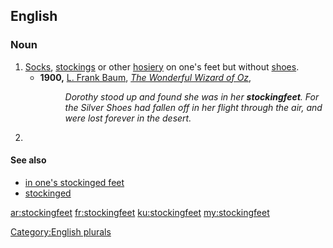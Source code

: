 ==English==

===Noun===
{{en-noun|-}}

# [[socks|Socks]], [[stockings]] or other [[hosiery]] on one's feet but without [[shoe]]s.
#* '''1900,''' [[w:L. Frank Baum|L. Frank Baum]], ''[[s:The Wonderful Wizard of Oz|The Wonderful Wizard of Oz]]'', 
#*: ''Dorothy stood up and found she was in her '''stockingfeet'''. For the Silver Shoes had fallen off in her flight through the air, and were lost forever in the desert.''
# {{plural of|stockingfoot|lang=en|nocat=1}}[[Category:English plurals]]

====See also====
*[[in one's stockinged feet]]
*[[stockinged]]

[[ar:stockingfeet]]
[[fr:stockingfeet]]
[[ku:stockingfeet]]
[[my:stockingfeet]]